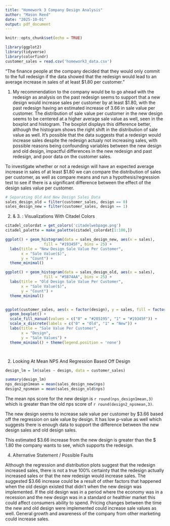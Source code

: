 ```yaml
---
title: "Homework 3 Company Design Analysis"
author: "Mason Reed"
date: "2025-10-01"
output: pdf_document
---
```


```r
knitr::opts_chunk$set(echo = TRUE)
```



```r
library(ggplot2)
library(tidyverse)
library(colorfindr)
customer_sales = read.csv('homework3_data.csv')
```


"The finance people at the company decided that they would only commit to the full redesign if the data showed that the redesign would lead to an average increase in sales of at least $1.80 per customer."

1. 
My recommendation to the company would be to go ahead with the redesign as analysis on the past redesign seems to support that a new design would increase sales per customer by at least $1.80, with the past redesign having an estimated increase of 3.66 in sale value per customer. The distribution of sale value per customer in the new design seems to be centered at a higher average sale value as well, seen in the boxplot and histogram. The boxplot displays this difference better, although the histogram shows the right shift in the distribution of sale value as well. It's possible that the data suggests that a redesign would increase sales despite the redesign actualy not increasing sales, with possible reasons being confounding variables between the new design and old design, impactful differences in the new redesign and past redesign, and poor data on the customer sales.


To investigate whether or not a redesign will have an expected average increase in sales of at least $1.80 we can compare the distribution of sales per customer, as well as compare means and run a hypothesis/regression test to see if there is a significant difference between the effect of the design sales value per customer.


```r
# Separating Old And New Design Sales Data
sales_design_old = filter(customer_sales, design == 0)
sales_design_new = filter(customer_sales, design == 1)

```

2. & 3. : Visualizations With Citadel Colors
```r
citadel_colordat = get_colors('citadelwebpage.png')
citadel_palette = make_palette(citadel_colordat[1:100,])

ggplot() + geom_histogram(data = sales_design_new, aes(x = sales), 
                 fill = "#19345F", bins = 25) +   
  labs(title = "New Design Sale Value Per Customer",
       x = "Sale Value($)",
       y = "Count") +
  theme_minimal()

ggplot() + geom_histogram(data = sales_design_old, aes(x = sales), 
                 fill = "#5B74AA", bins = 25) +
  labs(title = "Old Design Sale Value Per Customer",
       x = "Sale Value($)",
       y = "Count") +
  theme_minimal()


ggplot(customer_sales, aes(x = factor(design), y = sales, fill = factor(design))) +
  geom_boxplot() +
  scale_fill_manual(values = c("0" = "#285195", "1" = "#19345F")) +
  scale_x_discrete(labels = c("0" = "Old", "1" = "New")) +
  labs(title = "Sale Value Per Customer",
       x = "Design",
       y = "Sale Values") +
  theme_minimal() + theme(legend.position = 'none')




```

2. Looking At Mean NPS And Regression Based Off Design
```r
design_lm = lm(sales ~ design, data = customer_sales)

summary(design_lm)
nps_design1mean = mean(sales_design_new$nps)
design2_npsmean = mean(sales_design_old$nps)
```
The mean nps score for the new design is `r round(nps_design1mean,3)` which is greater than the old nps score of `r round(design2_npsmean,3)`.

The new design seems to increase sale value per customer by $3.66 based off the regression on sale value by design. It has low p-value as well which suggests there is enough data to support the difference between the new design sales and old design sales.

This estimated $3.66 increase from the new design is greater than the \$ 1.80 the company wants to see, which supports the redesign.


4. Alternative Statement / Possible Faults

Although the regression and distribution plots suggest that the redesign increased sales, there is not a true 100% certainty that the redesign actually increased sales or that the new redesign would increase sales. The suggested $3.66 increase could be a result of other factors that happened when the old design existed that didn't when the new design was implemented. If the old design was in a period where the economy was in a recession and the new design was in a standard or healthier market this could affect consumers ability to spend. Pricing changes between the time the new and old design were implemented could increase sale values as well. General growth and awareness of the company from other marketing could increase sales.






